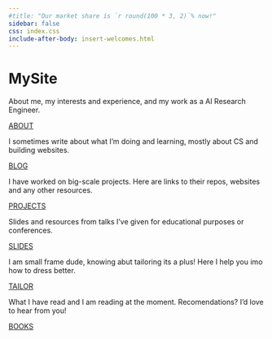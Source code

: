 ```yaml
---
#title: "Our market share is `r round(100 * 3, 2)`% now!"
sidebar: false
css: index.css
include-after-body: insert-welcomes.html
---
```


::: {.grid}

::: {.g-col-12}
<!-- [# Hello and welcome!]{.home-header} -->
# MySite
:::

::: {.g-col-12 .g-col-md-4}
<div class="card h-100" id="card-first-color">
<div class="card-body d-flex flex-column">
<p class="card-text">About me, my interests and experience, and my work as a AI Research Engineer.</p>
<div style="margin-top: auto;"><a class="site-links" href="../about/" class="card-link heading-font">ABOUT</a></div>
</div>
</div>
:::

::: {.g-col-12 .g-col-md-4}
<div class="card h-100" id="card-second-color">
<div class="card-body d-flex flex-column">
<p class="card-text">I sometimes write about what I'm doing and learning, mostly about CS and building websites.</p>
<div style="margin-top: auto;"><a class="site-links" href="../blog/" class="card-link second-color-link heading-font">BLOG</a></div>
</div>
</div>
:::


::: {.g-col-12 .g-col-md-4}
<div class="card h-100" id="card-second-color">
<div class="card-body d-flex flex-column">
<p class="card-text">I have worked on big-scale projects. Here are links to their repos, websites and any other resources. </p>
<div style="margin-top: auto;"><a class="site-links" href="../projects/" class="card-link second-color-link heading-font">PROJECTS</a></div>
</div>
</div>
:::


::: {.g-col-12 .g-col-md-4}
<div class="card h-100" id="card-third-color">
<div class="card-body d-flex flex-column">
<p class="card-text">Slides and resources from talks I've given for educational purposes or conferences.</p>
<div style="margin-top: auto;"><a class="site-links" href="../coming-soon.qmd" class="card-link third-color-link heading-font">SLIDES</a></div>
</div>
</div>
:::

::: {.g-col-12 .g-col-md-4}
<div class="card h-100" id="card-third-color">
<div class="card-body d-flex flex-column">
<p class="card-text">I am small frame dude, knowing abut tailoring its a plus! Here I help you imo how to dress better.</p>
<div style="margin-top: auto;"><a class="site-links" href="../tailor/" class="card-link third-color-link heading-font">TAILOR</a></div>
</div>
</div>
:::

::: {.g-col-12 .g-col-md-4}
<div class="card h-100" id="card-first-color">
<div class="card-body d-flex flex-column">
<p class="card-text">What I have read and I am reading at the moment. Recomendations? I'd love to hear from you!</p>
<div style="margin-top: auto;"><a class="site-links" href="../books/" class="card-link heading-font">BOOKS</a></div>
</div>
</div>
:::

:::










